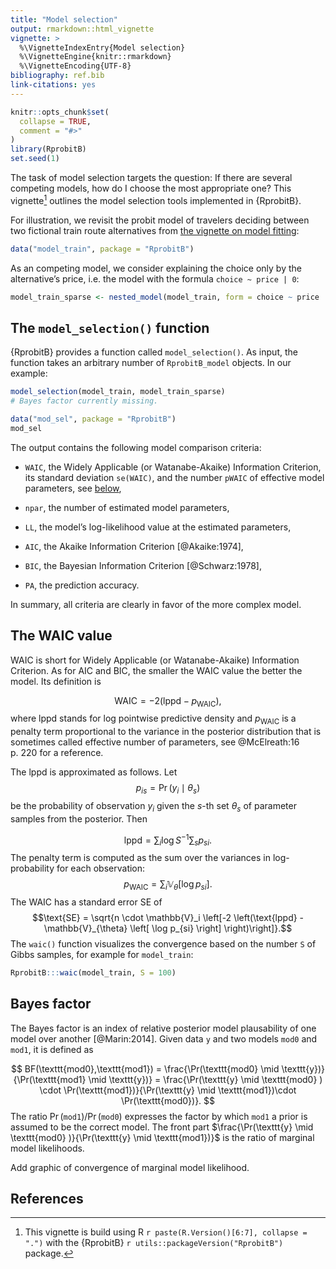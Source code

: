 ```yaml
---
title: "Model selection"
output: rmarkdown::html_vignette
vignette: >
  %\VignetteIndexEntry{Model selection}
  %\VignetteEngine{knitr::rmarkdown}
  %\VignetteEncoding{UTF-8}
bibliography: ref.bib
link-citations: yes
---
```


```r
knitr::opts_chunk$set(
  collapse = TRUE,
  comment = "#>"
)
library(RprobitB)
set.seed(1)
```

The task of model selection targets the question: If there are several competing models, how do I choose the most appropriate one? This vignette^[This vignette is build using R `r paste(R.Version()[6:7], collapse = ".")` with the {RprobitB} `r utils::packageVersion("RprobitB")` package.] outlines the model selection tools implemented in {RprobitB}.

For illustration, we revisit the probit model of travelers deciding between two fictional train route alternatives from [the vignette on model fitting](https://loelschlaeger.de/RprobitB/articles/v03_model_fitting.html):

```r
data("model_train", package = "RprobitB")
```

As an competing model, we consider explaining the choice only by the alternative's price, i.e. the model with the formula `choice ~ price | 0`:

```r
model_train_sparse <- nested_model(model_train, form = choice ~ price | 0, print_progress = FALSE)
```


## The `model_selection()` function

{RprobitB} provides a function called `model_selection()`. As input, the function takes an arbitrary number of `RprobitB_model` objects. In our example:

```r
model_selection(model_train, model_train_sparse)
# Bayes factor currently missing.
```

```r
data("mod_sel", package = "RprobitB")
mod_sel
```

The output contains the following model comparison criteria:

- `WAIC`, the Widely Applicable (or Watanabe-Akaike) Information Criterion, its standard deviation `se(WAIC)`, and the number `pWAIC` of effective model parameters, see [below](#the-waic-value),

- `npar`, the number of estimated model parameters,

- `LL`, the model's log-likelihood value at the estimated parameters,

- `AIC`, the Akaike Information Criterion [@Akaike:1974],

- `BIC`, the Bayesian Information Criterion [@Schwarz:1978],

- `PA`, the prediction accuracy.

In summary, all criteria are clearly in favor of the more complex model.

## The WAIC value

WAIC is short for Widely Applicable (or Watanabe-Akaike) Information Criterion. As for AIC and BIC, the smaller the WAIC value the better the model. Its definition is

$$\text{WAIC} = -2 ( \text{lppd} - p_\text{WAIC} ),$$
where $\text{lppd}$ stands for log pointwise predictive density and $p_\text{WAIC}$ is a penalty term proportional to the variance in the posterior distribution that is sometimes called effective number of parameters, see @McElreath:16 p. 220 for a reference.

The $\text{lppd}$ is approximated as follows. Let $$p_{is} = \Pr(y_i\mid \theta_s)$$ be the probability of observation $y_i$ given the $s$-th set $\theta_s$ of parameter samples from the posterior. Then

$$\text{lppd} = \sum_i \log S^{-1} \sum_s p_{si}.$$
The penalty term is computed as the sum over the variances in log-probability for each observation:
$$p_\text{WAIC} = \sum_i \mathbb{V}_{\theta} \left[ \log p_{si} \right]. $$
The $\text{WAIC}$ has a standard error $\text{SE}$ of
$$\text{SE} = \sqrt{n \cdot \mathbb{V}_i \left[-2 \left(\text{lppd} - \mathbb{V}_{\theta} \left[ \log p_{si} \right] \right)\right]}.$$
The `waic()` function visualizes the convergence based on the number `S` of Gibbs samples, for example for `model_train`:

```r
RprobitB:::waic(model_train, S = 100)
```

## Bayes factor

The Bayes factor is an index of relative posterior model plausability of one model over another [@Marin:2014]. Given data $\texttt{y}$ and two models $\texttt{mod0}$ and $\texttt{mod1}$, it is defined as

$$
BF(\texttt{mod0},\texttt{mod1}) = \frac{\Pr(\texttt{mod0} \mid \texttt{y})}{\Pr(\texttt{mod1} \mid \texttt{y})} = \frac{\Pr(\texttt{y} \mid \texttt{mod0} ) \cdot \Pr(\texttt{mod1})}{\Pr(\texttt{y} \mid \texttt{mod1})\cdot \Pr(\texttt{mod0})}.
$$
The ratio $\Pr(\texttt{mod1}) / \Pr(\texttt{mod0})$ expresses the factor by which $\texttt{mod1}$ a prior is assumed to be the correct model. The front part $\frac{\Pr(\texttt{y} \mid \texttt{mod0} )}{\Pr(\texttt{y} \mid \texttt{mod1})}$ is the ratio of marginal model likelihoods.

Add graphic of convergence of marginal model likelihood.

## References

